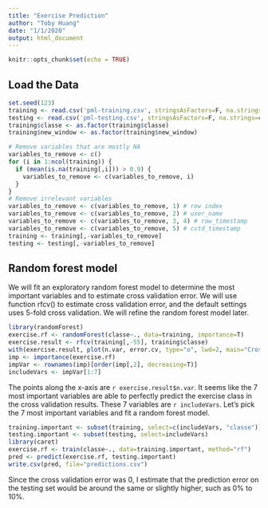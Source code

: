 ```yaml
---
title: "Exercise Prediction"
author: "Toby Huang"
date: "1/1/2020"
output: html_document
---
```


```r
knitr::opts_chunk$set(echo = TRUE)
```

## Load the Data

```r
set.seed(123)
training <- read.csv('pml-training.csv', stringsAsFactors=F, na.strings=c("NA", ""))
testing <- read.csv('pml-testing.csv', stringsAsFactors=F, na.strings=c("NA", ""))
training$classe <- as.factor(training$classe)
training$new_window <- as.factor(training$new_window)

# Remove variables that are mostly NA
variables_to_remove <- c()
for (i in 1:ncol(training)) {
  if (mean(is.na(training[,i])) > 0.9) {
    variables_to_remove <- c(variables_to_remove, i)
  }
}
# Remove irrelevant variables
variables_to_remove <- c(variables_to_remove, 1) # row index
variables_to_remove <- c(variables_to_remove, 2) # user_name
variables_to_remove <- c(variables_to_remove, 3, 4) # raw_timestamp
variables_to_remove <- c(variables_to_remove, 5) # cvtd_timestamp
training <- training[,-variables_to_remove]
testing <- testing[,-variables_to_remove]
```

## Random forest model
We will fit an exploratory random forest model to determine the most important variables and to estimate cross validation error. We will use function rfcv() to estimate cross validation error, and the default settings uses 5-fold cross validation. We will refine the random forest model later.

```r
library(randomForest)
exercise.rf <- randomForest(classe~., data=training, importance=T)
exercise.result <- rfcv(training[,-55], training$classe)
with(exercise.result, plot(n.var, error.cv, type="o", lwd=2, main="Cross Validation Error", xlab="Number of Variables", ylab="Error Rate"))
imp <- importance(exercise.rf)
impVar <- rownames(imp)[order(imp[,2], decreasing=T)]
includeVars <- impVar[1:7]
```

The points along the x-axis are `r exercise.result$n.var`. It seems like the 7 most important variables are able to perfectly predict the exercise class in the cross validation results. These 7 variables are `r includeVars`. Let's pick the 7 most important variables and fit a random forest model.

```r
training.important <- subset(training, select=c(includeVars, "classe"))
testing.important <- subset(testing, select=includeVars)
library(caret)
exercise.rf <- train(classe~., data=training.important, method="rf")
pred <- predict(exercise.rf, testing.important)
write.csv(pred, file="predictions.csv")
```

Since the cross validation error was 0, I estimate that the prediction error on the testing set would be around the same or slightly higher, such as 0% to 10%.